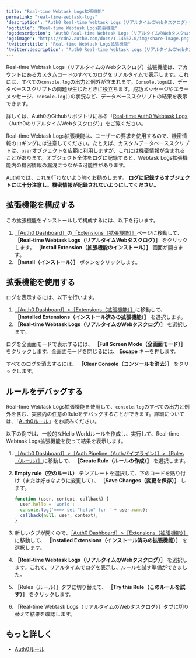 ```yaml
---
title: "Real-time Webtask Logs拡張機能"
permalink: "real-time-webtask-logs"
'description': "Auth0 Real-time Webtask Logs（リアルタイムのWebタスクログ）拡張機能を構成して使用する方法を説明します。"
'og:title': "Real-time Webtask Logs拡張機能"
'og:description': "Auth0 Real-time Webtask Logs（リアルタイムのWebタスクログ）拡張機能を構成して使用する方法を説明します。"
'og:image': "https://cdn2.auth0.com/docs/1.14567.0/img/share-image.png"
'twitter:title': "Real-time Webtask Logs拡張機能"
'twitter:description': "Auth0 Real-time Webtask Logs（リアルタイムのWebタスクログ）拡張機能を構成して使用する方法を説明します。"
---
```


Real-time Webtask Logs（リアルタイムのWebタスクログ）拡張機能は、アカウントにあるカスタムコードのすべてのログをリアルタイムで表示します。これには、すべての`console.log`の出力と例外が含まれます。`Console.logs`は、データベーススクリプトの問題が生じたときに役立ちます。成功メッセージやエラーメッセージ、`console.log()`の状況など、データベーススクリプトの結果を表示できます。

詳しくは、Auth0のGithubリポジトリにある「[Real-time Auth0 Webtask Logs](https://github.com/auth0/auth0-extension-realtime-logs)（Auth0のリアルタイムWebタスクログ）」をご覧ください。

<Warning>

Real-time Webtask Logs拡張機能は、ユーザーの要求を使用するので、機密情報のロギングには注意してください。たとえば、カスタムデータベーススクリプトは、`user`オブジェクトを広範に利用しますが、これには機密情報が含まれることがあります。オブジェクト全体をログに記録すると、Webtask Logs拡張機能内の機密情報の漏洩につながる可能性があります。

Auth0では、これを行わないよう強くお勧めします。 **ログに記録するオブジェクトには十分注意し、機密情報が記録されないようにしてください。**

</Warning>

## 拡張機能を構成する

この拡張機能をインストールして構成するには、以下を行います。

1. [［Auth0 Dashboard］](https://manage.auth0.com/#)の[［Extensions（拡張機能）］](https://manage.auth0.com/#/extensions)ページに移動して、 **［Real-time Webtask Logs（リアルタイムWebタスクログ）］** をクリックします。 **［Install Extension（拡張機能のインストール）］** 画面が開きます。
2. **［Install（インストール）］** ボタンをクリックします。

## 拡張機能を使用する

ログを表示するには、以下を行います。

1. [［Auth0 Dashboard］>［Extensions（拡張機能）］](https://manage.auth0.com/#/extensions)に移動して、 **［Installed Extensions（インストール済みの拡張機能）］** を選択します。
2. **［Real-time Webtask Logs（リアルタイムのWebタスクログ）］** を選択します。

ログを全画面モードで表示するには、 **［Full Screen Mode（全画面モード）］** をクリックします。全画面モードを閉じるには、 **Escape** キーを押します。

すべてのログを消去するには、 **［Clear Console（コンソールを消去）］** をクリックします。

## ルールをデバッグする

Real-time Webtask Logs拡張機能を使用して、`console.log`のすべての出力と例外を含む、実装内の任意のRuleをデバッグすることができます。詳細については、「[Auth0ルール](/docs/ja-jp/customize/rules)」をお読みください。

以下の例では、一般的なHello Worldルールを作成し、実行して、Real-time Webtask Logs拡張機能を使って結果を表示します。

1. [［Auth0 Dashboard］>［Auth Pipeline（Authパイプライン）］>［Rules（ルール）］](https://manage.auth0.com/#/rules)に移動して、 **［Create Rule（ルールの作成）］** を選択します。
2. **Empty rule（空のルール）** テンプレートを選択して、下のコードを貼り付け（または好きなように変更して）、 **［Save Changes（変更を保存）］** します。

   ```javascript lines
   function (user, context, callback) {
     user.hello = 'world';
     console.log('===> set "hello" for ' + user.name);
     callback(null, user, context);
   }
   ```

   

   
3. 新しいタブが開くので、[［Auth0 Dashboard］>［Extensions（拡張機能）］](https://manage.auth0.com/#/extensions)に移動して、 **［Installed Extensions（インストール済みの拡張機能）］** を選択します。
4. **［Real-time Webtask Logs（リアルタイムのWebタスクログ）］** を選択します。これで、リアルタイムでログを表示し、ルールを試す準備ができました。
5. ［Rules（ルール）］タブに切り替えて、 **［Try this Rule（このルールを試す）］** をクリックします。
6. ［Real-time Webtask Logs（リアルタイムのWebタスクログ）］タブに切り替えて結果を確認します。

## もっと詳しく

* [Auth0ルール](/docs/ja-jp/customize/rules)